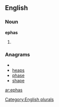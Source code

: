 
==English==

===Noun===
'''ephas'''

# {{plural of|[[epha]]}}

===Anagrams===
* {{alphagram|aehps}}
* [[heaps#English|heaps]]
* [[phase#English|phase]]
* [[shape#English|shape]]


[[Category:English plurals]]

[[ar:ephas]]